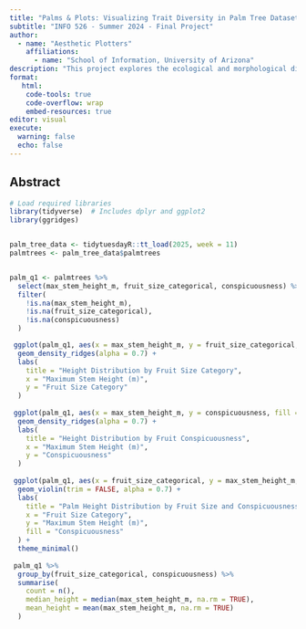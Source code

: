 ```yaml
---
title: "Palms & Plots: Visualizing Trait Diversity in Palm Tree Dataset"
subtitle: "INFO 526 - Summer 2024 - Final Project"
author: 
  - name: "Aesthetic Plotters"
    affiliations:
      - name: "School of Information, University of Arizona"
description: "This project explores the ecological and morphological diversity of palm species using the PalmTraits 1.0 dataset, a comprehensive collection of trait data for 2,539 palm species curated by Kissling et al. (2019). By leveraging data visualization techniques in R with ggplot2 and related packages, we aim to uncover patterns and insights about trait variation across species, growth forms, and biogeographical regions."
format:
   html:
    code-tools: true
    code-overflow: wrap
    embed-resources: true
editor: visual
execute:
  warning: false
  echo: false
---
```


## Abstract

```r
# Load required libraries
library(tidyverse)  # Includes dplyr and ggplot2
library(ggridges)


palm_tree_data <- tidytuesdayR::tt_load(2025, week = 11)
palmtrees <- palm_tree_data$palmtrees


palm_q1 <- palmtrees %>%
  select(max_stem_height_m, fruit_size_categorical, conspicuousness) %>%
  filter(
    !is.na(max_stem_height_m),
    !is.na(fruit_size_categorical),
    !is.na(conspicuousness)
  )

 ggplot(palm_q1, aes(x = max_stem_height_m, y = fruit_size_categorical, fill = fruit_size_categorical)) +
  geom_density_ridges(alpha = 0.7) +
  labs(
    title = "Height Distribution by Fruit Size Category",
    x = "Maximum Stem Height (m)",
    y = "Fruit Size Category"
  )
 
 ggplot(palm_q1, aes(x = max_stem_height_m, y = conspicuousness, fill = conspicuousness)) +
  geom_density_ridges(alpha = 0.7) +
  labs(
    title = "Height Distribution by Fruit Conspicuousness",
    x = "Maximum Stem Height (m)",
    y = "Conspicuousness"
  )
 
 ggplot(palm_q1, aes(x = fruit_size_categorical, y = max_stem_height_m, fill = conspicuousness)) +
  geom_violin(trim = FALSE, alpha = 0.7) +
  labs(
    title = "Palm Height Distribution by Fruit Size and Conspicuousness",
    x = "Fruit Size Category",
    y = "Maximum Stem Height (m)",
    fill = "Conspicuousness"
  ) +
  theme_minimal()
 
 palm_q1 %>%
  group_by(fruit_size_categorical, conspicuousness) %>%
  summarise(
    count = n(),
    median_height = median(max_stem_height_m, na.rm = TRUE),
    mean_height = mean(max_stem_height_m, na.rm = TRUE)
  )




```
